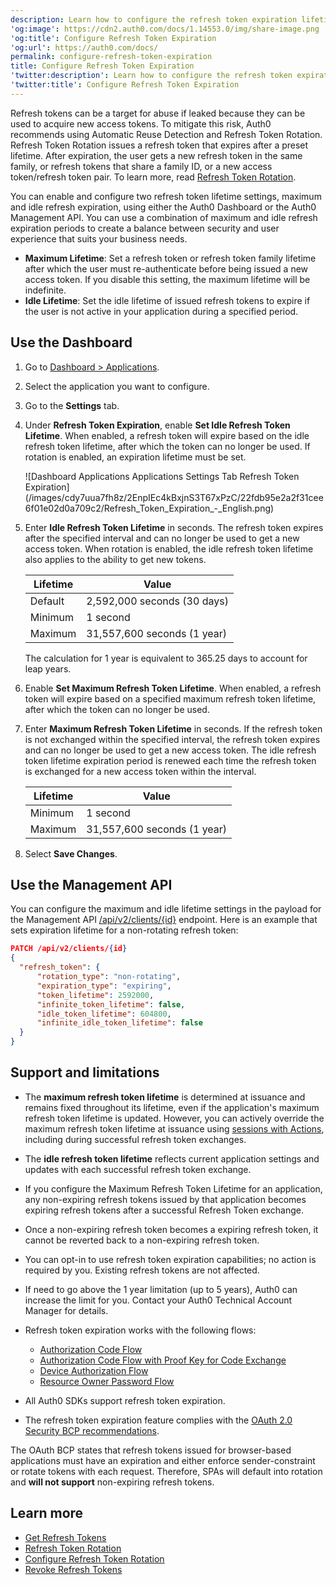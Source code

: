 ```yaml
---
description: Learn how to configure the refresh token expiration lifetimes.
'og:image': https://cdn2.auth0.com/docs/1.14553.0/img/share-image.png
'og:title': Configure Refresh Token Expiration
'og:url': https://auth0.com/docs/
permalink: configure-refresh-token-expiration
title: Configure Refresh Token Expiration
'twitter:description': Learn how to configure the refresh token expiration lifetimes.
'twitter:title': Configure Refresh Token Expiration
---
```

<Tooltip tip="Refresh Token: Token used to obtain a renewed Access Token without forcing users to log in again." cta="View Glossary" href="/glossary?term=Refresh+tokens">Refresh tokens</Tooltip> can be a target for abuse if leaked because they can be used to acquire new <Tooltip tip="Refresh Token: Token used to obtain a renewed Access Token without forcing users to log in again." cta="View Glossary" href="/glossary?term=access+tokens">access tokens</Tooltip>. To mitigate this risk, Auth0 recommends using Automatic Reuse Detection and <Tooltip tip="Access Token: Authorization credential, in the form of an opaque string or JWT, used to access an API." cta="View Glossary" href="/glossary?term=Refresh+Token+Rotation">Refresh Token Rotation</Tooltip>. Refresh Token Rotation issues a refresh token that expires after a preset lifetime. After expiration, the user gets a new refresh token in the same family, or refresh tokens that share a family ID, or a new access token/refresh token pair. To learn more, read [Refresh Token Rotation](/secure/tokens/refresh-tokens/refresh-token-rotation).

You can enable and configure two refresh token lifetime settings, maximum and idle refresh expiration, using either the <Tooltip tip="Auth0 Dashboard: Auth0's main product to configure your services." cta="View Glossary" href="/glossary?term=Auth0+Dashboard">Auth0 Dashboard</Tooltip> or the Auth0 <Tooltip tip="Auth0 Dashboard: Auth0's main product to configure your services." cta="View Glossary" href="/glossary?term=Management+API">Management API</Tooltip>. You can use a combination of maximum and idle refresh expiration periods to create a balance between security and user experience that suits your business needs.

* **Maximum Lifetime**: Set a refresh token or refresh token family lifetime after which the user must re-authenticate before being issued a new access token. If you disable this setting, the maximum lifetime will be indefinite.
* **Idle Lifetime**: Set the idle lifetime of issued refresh tokens to expire if the user is not active in your application during a specified period.

## Use the Dashboard

1. Go to [Dashboard > Applications](https://manage.auth0.com/#/applications).
2. Select the application you want to configure.
3. Go to the **Settings** tab.
4. Under **Refresh Token Expiration**, enable **Set Idle Refresh Token Lifetime**. When enabled, a refresh token will expire based on the idle refresh token lifetime, after which the token can no longer be used. If rotation is enabled, an expiration lifetime must be set.

   <Frame>![Dashboard Applications Applications Settings Tab Refresh Token Expiration](/images/cdy7uua7fh8z/2EnpIEc4kBxjnS3T67xPzC/22fdb95e2a2f31cee6f01e02d0a709c2/Refresh_Token_Expiration_-_English.png)</Frame>
5. Enter **Idle Refresh Token Lifetime** in seconds. The refresh token expires after the specified interval and can no longer be used to get a new access token. When rotation is enabled, the idle refresh token lifetime also applies to the ability to get new tokens.

   <table class="table"><thead>
   <tr>
   <th><strong>Lifetime</strong></th>
   <th><strong>Value</strong></th>
   </tr>
   </thead>
   <tbody>
   <tr>
   <td>Default</td>
   <td>2,592,000 seconds (30 days)</td>
   </tr>
   <tr>
   <td>Minimum</td>
   <td>1 second</td>
   </tr>
   <tr>
   <td>Maximum</td>
   <td>31,557,600 seconds (1 year)</td>
   </tr>
   </tbody>
   </table>

   <Callout icon="file-lines" color="#0EA5E9" iconType="regular">

   The calculation for 1 year is equivalent to 365.25 days to account for leap years.

   </Callout>
6. Enable **Set Maximum Refresh Token Lifetime**. When enabled, a refresh token will expire based on a specified maximum refresh token lifetime, after which the token can no longer be used.
7. Enter **Maximum Refresh Token Lifetime** in seconds. If the refresh token is not exchanged within the specified interval, the refresh token expires and can no longer be used to get a new access token. The idle refresh token lifetime expiration period is renewed each time the refresh token is exchanged for a new access token within the interval.

   <table class="table"><thead>
   <tr>
   <th><strong>Lifetime</strong></th>
   <th><strong>Value</strong></th>
   </tr>
   </thead>
   <tbody>
   <tr>
   <td>Minimum</td>
   <td>1 second</td>
   </tr>
   <tr>
   <td>Maximum</td>
   <td>31,557,600 seconds (1 year)</td>
   </tr>
   </tbody>
   </table>
8. Select **Save Changes**.

## Use the Management API

You can configure the maximum and idle lifetime settings in the payload for the Management API [/api/v2/clients/{id}](https://auth0.com/docs/api/management/v2#!/Clients/patch_clients_by_id) endpoint. Here is an example that sets expiration lifetime for a non-rotating refresh token:

```json lines
PATCH /api/v2/clients/{id}
{
  "refresh_token": {
      "rotation_type": "non-rotating",
      "expiration_type": "expiring",
      "token_lifetime": 2592000,
      "infinite_token_lifetime": false,
      "idle_token_lifetime": 604800,
      "infinite_idle_token_lifetime": false
  }
}
```






## Support and limitations

* The **maximum refresh token lifetime** is determined at issuance and remains fixed throughout its lifetime, even if the application's maximum refresh token lifetime is updated. However, you can actively override the maximum refresh token lifetime at issuance using [sessions with Actions](/manage-users/sessions/manage-sessions-actions), including during successful refresh token exchanges.
* The **idle refresh token lifetime** reflects current application settings and updates with each successful refresh token exchange.
* If you configure the Maximum Refresh Token Lifetime for an application, any non-expiring refresh tokens issued by that application becomes expiring refresh tokens after a successful Refresh Token exchange.
* Once a non-expiring refresh token becomes a expiring refresh token, it cannot be reverted back to a non-expiring refresh token.
* You can opt-in to use refresh token expiration capabilities; no action is required by you. Existing refresh tokens are not affected.
* If need to go above the 1 year limitation (up to 5 years), Auth0 can increase the limit for you. Contact your Auth0 Technical Account Manager for details.
* Refresh token expiration works with the following flows:

  + [Authorization Code Flow](/get-started/authentication-and-authorization-flow/authorization-code-flow)
  + [Authorization Code Flow with Proof Key for Code Exchange](/get-started/authentication-and-authorization-flow/authorization-code-flow-with-pkce)
  + [Device Authorization Flow](/get-started/authentication-and-authorization-flow/device-authorization-flow)
  + [Resource Owner Password Flow](/get-started/authentication-and-authorization-flow/resource-owner-password-flow)
* All Auth0 SDKs support refresh token expiration.
* The refresh token expiration feature complies with the [OAuth 2.0 Security BCP recommendations](https://www.ietf.org/archive/id/draft-ietf-oauth-security-topics-16.html#section-4.13.2).

<Callout icon="file-lines" color="#0EA5E9" iconType="regular">

The OAuth BCP states that refresh tokens issued for browser-based applications must have an expiration and either enforce sender-constraint or rotate tokens with each request. Therefore, SPAs will default into rotation and **will not support** non-expiring refresh tokens.

</Callout>

## Learn more

* [Get Refresh Tokens](/secure/tokens/refresh-tokens/get-refresh-tokens)
* [Refresh Token Rotation](/secure/tokens/refresh-tokens/refresh-token-rotation)
* [Configure Refresh Token Rotation](/secure/tokens/refresh-tokens/configure-refresh-token-rotation)
* [Revoke Refresh Tokens](/secure/tokens/refresh-tokens/revoke-refresh-tokens)